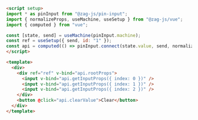 ```md
<script setup>
import * as pinInput from "@zag-js/pin-input";
import { normalizeProps, useMachine, useSetup } from "@zag-js/vue";
import { computed } from "vue";

const [state, send] = useMachine(pinInput.machine);
const ref = useSetup({ send, id: "1" });
const api = computed(() => pinInput.connect(state.value, send, normalizeProps));
</script>

<template>
  <div>
    <div ref="ref" v-bind="api.rootProps">
      <input v-bind="api.getInputProps({ index: 0 })" />
      <input v-bind="api.getInputProps({ index: 1 })" />
      <input v-bind="api.getInputProps({ index: 2 })" />
    </div>
    <button @click="api.clearValue">Clear</button>
  </div>
</template>
```

